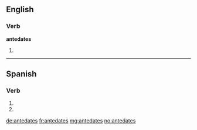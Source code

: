 ==English==

===Verb===
'''antedates'''

# {{third-person singular of|antedate}}

----

==Spanish==

===Verb===
{{es-verb-form|antedatar}}

# {{es-verb form of|ending=ar|mood=imperative|sense=negative|pers=2|formal=no|number=singular|antedatar}}
# {{es-verb form of|ending=ar|mood=subjunctive|tense=present|pers=2|formal=no|number=singular|antedatar}}

[[de:antedates]]
[[fr:antedates]]
[[mg:antedates]]
[[no:antedates]]